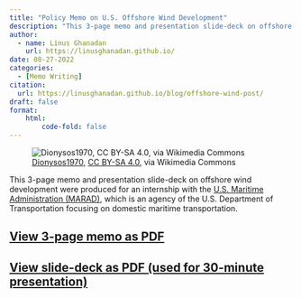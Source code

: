 ```yaml
---
title: "Policy Memo on U.S. Offshore Wind Development"
description: "This 3-page memo and presentation slide-deck on offshore wind development were produced for an internship with MARAD, which is an agency of the USDOT focusing on domestic maritime transportation."
author: 
  - name: Linus Ghanadan
    url: https://linusghanadan.github.io/
date: 08-27-2022
categories:
  - [Memo Writing]
citation:
  url: https://linusghanadan.github.io/blog/offshore-wind-post/
draft: false
format:
    html:
        code-fold: false
---
```


![[Dionysos1970](https://commons.wikimedia.org/wiki/File:Windpark_3449.jpg), [CC BY-SA 4.0](https://creativecommons.org/licenses/by-sa/4.0/deed.en), via Wikimedia Commons](offshore-wind5.jpeg)

This 3-page memo and presentation slide-deck on offshore wind development were produced for an internship with the [U.S. Maritime Administration (MARAD)](https://www.maritime.dot.gov/), which is an agency of the U.S. Department of Transportation focusing on domestic maritime transportation.

## [View 3-page memo as PDF](offshore-wind-memo.pdf)

## [View slide-deck as PDF (used for 30-minute presentation)](offshore-wind-presentation.pdf)
